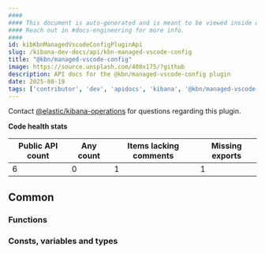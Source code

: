 ```yaml
---
####
#### This document is auto-generated and is meant to be viewed inside our experimental, new docs system.
#### Reach out in #docs-engineering for more info.
####
id: kibKbnManagedVscodeConfigPluginApi
slug: /kibana-dev-docs/api/kbn-managed-vscode-config
title: "@kbn/managed-vscode-config"
image: https://source.unsplash.com/400x175/?github
description: API docs for the @kbn/managed-vscode-config plugin
date: 2025-08-19
tags: ['contributor', 'dev', 'apidocs', 'kibana', '@kbn/managed-vscode-config']
---
```




Contact [@elastic/kibana-operations](https://github.com/orgs/elastic/teams/kibana-operations) for questions regarding this plugin.

**Code health stats**

| Public API count  | Any count | Items lacking comments | Missing exports |
|-------------------|-----------|------------------------|-----------------|
| 6 | 0 | 1 | 1 |

## Common

### Functions
<DocDefinitionList data={kbnManagedVscodeConfigObj.common.functions}/>

### Consts, variables and types
<DocDefinitionList data={kbnManagedVscodeConfigObj.common.misc}/>

